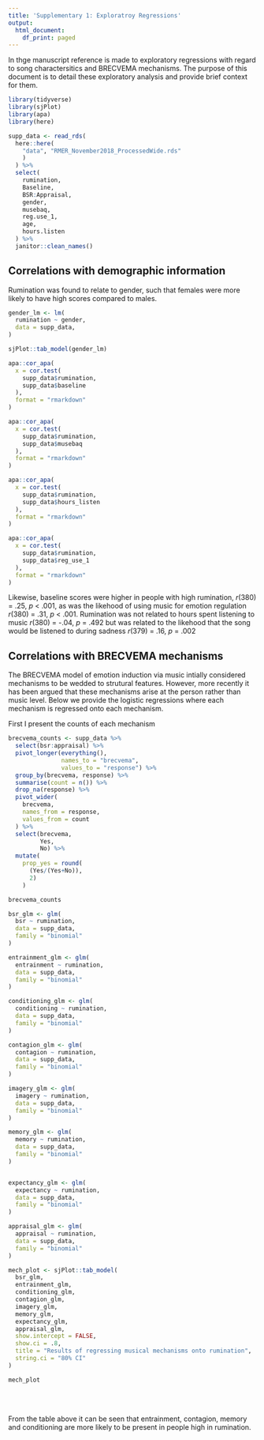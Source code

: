 ```yaml
---
title: 'Supplementary 1: Exploratroy Regressions'
output:
  html_document:
    df_print: paged
---
```


In thge manuscript reference is made to exploratory regressions with regard to song charactersitics and BRECVEMA mechanisms. The purpose of this document is to detail these exploratory analysis and provide brief context for them. 

```r
library(tidyverse)
library(sjPlot)
library(apa)
library(here)
```

```r
supp_data <- read_rds(
  here::here(
    "data", "RMER_November2018_ProcessedWide.rds"
    )
  ) %>% 
  select(
    rumination, 
    Baseline,
    BSR:Appraisal, 
    gender, 
    musebaq, 
    reg.use_1, 
    age, 
    hours.listen
  ) %>% 
  janitor::clean_names()
```
## Correlations with demographic information

Rumination was found to relate to gender, such that females were more likely to have high scores compared to males. 

```r
gender_lm <- lm(
  rumination ~ gender, 
  data = supp_data,  
) 

sjPlot::tab_model(gender_lm)
```

```r
apa::cor_apa(
  x = cor.test(
    supp_data$rumination, 
    supp_data$baseline
  ), 
  format = "rmarkdown"
)

apa::cor_apa(
  x = cor.test(
    supp_data$rumination, 
    supp_data$musebaq
  ), 
  format = "rmarkdown"
)

apa::cor_apa(
  x = cor.test(
    supp_data$rumination, 
    supp_data$hours_listen
  ), 
  format = "rmarkdown"
)

apa::cor_apa(
  x = cor.test(
    supp_data$rumination, 
    supp_data$reg_use_1
  ), 
  format = "rmarkdown"
)

```

Likewise, baseline scores were higher in people with high rumination, *r*(380) = .25, *p* < .001, as was the likehood of using music for emotion regulation *r*(380) = .31, *p* < .001. Rumination was not related to hours spent listening to music *r*(380) = -.04, *p* = .492 but was related to the likehood that the song would be listened to during sadness *r*(379) = .16, *p* = .002 
 


## Correlations with BRECVEMA mechanisms 

The BRECVEMA model of emotion induction via music intially considered mechanisms to be wedded to strutural features. However, more recently it has been argued that these mechanisms arise at the person rather than music level. Below we provide the logistic regressions where each mechanism is regressed onto each mechanism. 

First I present the counts of each mechanism 
```r
brecvema_counts <- supp_data %>% 
  select(bsr:appraisal) %>% 
  pivot_longer(everything(), 
               names_to = "brecvema", 
               values_to = "response") %>% 
  group_by(brecvema, response) %>% 
  summarise(count = n()) %>%  
  drop_na(response) %>%  
  pivot_wider(
    brecvema, 
    names_from = response, 
    values_from = count
  ) %>% 
  select(brecvema, 
         Yes, 
         No) %>%  
  mutate(
    prop_yes = round(
      (Yes/(Yes+No)), 
      2)
    )

brecvema_counts

```

```r
bsr_glm <- glm(
  bsr ~ rumination, 
  data = supp_data, 
  family = "binomial"
) 

entrainment_glm <- glm(
  entrainment ~ rumination, 
  data = supp_data, 
  family = "binomial"
) 

conditioning_glm <- glm(
  conditioning ~ rumination, 
  data = supp_data, 
  family = "binomial"
)

contagion_glm <- glm(
  contagion ~ rumination, 
  data = supp_data, 
  family = "binomial"
) 

imagery_glm <- glm(
  imagery ~ rumination, 
  data = supp_data, 
  family = "binomial"
) 

memory_glm <- glm(
  memory ~ rumination, 
  data = supp_data, 
  family = "binomial"
) 


expectancy_glm <- glm(
  expectancy ~ rumination, 
  data = supp_data, 
  family = "binomial"
) 

appraisal_glm <- glm(
  appraisal ~ rumination, 
  data = supp_data, 
  family = "binomial"
) 

mech_plot <- sjPlot::tab_model(
  bsr_glm, 
  entrainment_glm, 
  conditioning_glm, 
  contagion_glm, 
  imagery_glm, 
  memory_glm, 
  expectancy_glm, 
  appraisal_glm, 
  show.intercept = FALSE, 
  show.ci = .8, 
  title = "Results of regressing musical mechanisms onto rumination", 
  string.ci = "80% CI"
)

```

```r
mech_plot 
```
<br><br>

From the table above it can be seen that entrainment, contagion, memory and conditioning are more likely to be present in people high in rumination. 


